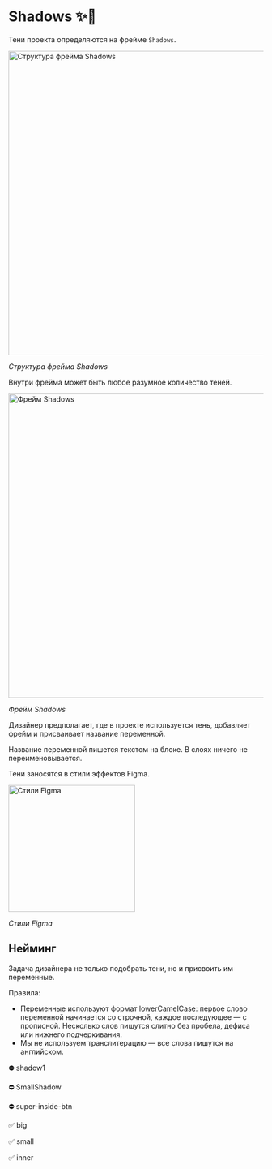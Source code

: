 
<Meta title="Design / Shadows" />

# Shadows ✨🤖

Тени проекта определяются на фрейме `Shadows`.

<img src="images/shadows/structure.png" alt="Структура фрейма Shadows" width="600" />

_Структура фрейма Shadows_

Внутри фрейма может быть любое разумное количество теней.

<img src="images/shadows/frame.png" alt="Фрейм Shadows" width="600" />

_Фрейм Shadows_

Дизайнер предполагает, где в проекте используется тень, добавляет фрейм и присваивает название переменной.

Название переменной пишется текстом на блоке. В слоях ничего не переименовывается.

Тени заносятся в стили эффектов Figma.

<img src="images/shadows/styles.png" alt="Стили Figma" width="250" />

_Стили Figma_

## Нейминг

Задача дизайнера не только подобрать тени, но и присвоить им переменные.

Правила:

- Переменные используют формат [lowerCamelCase](https://ru.wikipedia.org/wiki/CamelCase): первое слово переменной начинается со строчной, каждое последующее — с прописной. Несколько слов пишутся слитно без пробела, дефиса или нижнего подчеркивания.
- Мы не используем транслитерацию — все слова пишутся на английском.

⛔️ shadow1

⛔️ SmallShadow

⛔️ super-inside-btn

✅ big

✅ small

✅ inner
